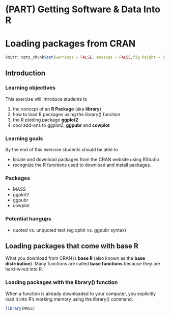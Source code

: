 # (PART) Getting Software & Data Into R {-}

### {-}



# Loading packages from CRAN

```r
knitr::opts_chunk$set(warnings = FALSE, message = FALSE,fig.height = 3, fig.width = 5)
```




## Introduction



### Learning objectives

This exercise will introduce students to

1. the concept of an **R Package** (aka **library**)
1. how to load R packages using the library() function
1. the R plotting package **ggplot2**
1. cool add-ons to ggplot2, **ggpubr** and **cowplot**

### Learning goals

By the end of this exercise students should be able to 

* locate and download packages from the CRAN website using RStudio
* recognize the R functions used to download and install packages.




### Packages 

* MASS
* ggplot2
* ggpubr
* cowplot

### Potential hangups

* quoted vs. unquoted text (eg qplot vs. ggpubr syntax)


## Loading packages that come with base R

What you download from CRAN is **base R** (also known as the **base distribution**).  Many functions are called **base functions** because they are hard-wired into R.  




### Loading packages with the library() function

When a function is already downloaded to your computer, you explicitly load it into R's working memory using the library() command.

```r
library(MASS)
```
















